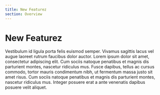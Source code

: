 ```yaml
---
title: New Featurez
section: Overview
---
```


# New Featurez

Vestibulum id ligula porta felis euismod semper. Vivamus sagittis lacus vel augue laoreet rutrum faucibus dolor auctor. Lorem ipsum dolor sit amet, consectetur adipiscing elit. Cum sociis natoque penatibus et magnis dis parturient montes, nascetur ridiculus mus. Fusce dapibus, tellus ac cursus commodo, tortor mauris condimentum nibh, ut fermentum massa justo sit amet risus. Cum sociis natoque penatibus et magnis dis parturient montes, nascetur ridiculus mus. Integer posuere erat a ante venenatis dapibus posuere velit aliquet.
